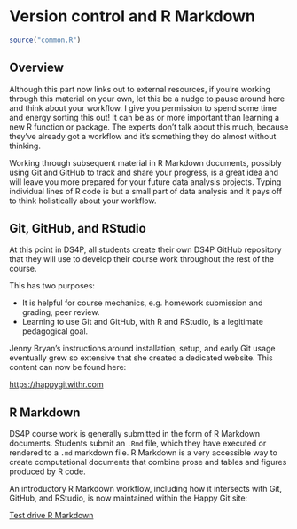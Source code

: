 # Version control and R Markdown 

```r
source("common.R")
```

## Overview {-}

Although this part now links out to external resources, if you're working through this material on your own, let this be a nudge to pause around here and think about your workflow. I give you permission to spend some time and energy sorting this out! It can be as or more important than learning a new R function or package. The experts don't talk about this much, because they've already got a workflow and it's something they do almost without thinking.

Working through subsequent material in R Markdown documents, possibly using Git and GitHub to track and share your progress, is a great idea and will leave you more prepared for your future data analysis projects. Typing individual lines of R code is but a small part of data analysis and it pays off to think holistically about your workflow.

## Git, GitHub, and RStudio {#version-control}

<!--Original content: https://stat545.com/git08_claim-stat545-repo.html-->

At this point in DS4P, all students create their own DS4P GitHub repository that they will use to develop their course work throughout the rest of the course.

This has two purposes:

  * It is helpful for course mechanics, e.g. homework submission and grading,
    peer review.
  * Learning to use Git and GitHub, with R and RStudio, is a legitimate
    pedagogical goal.
    
Jenny Bryan's instructions around installation, setup, and early Git usage eventually grew so extensive that she created a dedicated website. This content can now be found here:

<https://happygitwithr.com>

## R Markdown {#r-markdown}

<!--Original content: https://stat545.com/block007_first-use-rmarkdown.html-->

DS4P course work is generally submitted in the form of R Markdown documents. Students submit an `.Rmd` file, which they have executed or rendered to a `.md` markdown file. R Markdown is a very accessible way to create computational documents that combine prose and tables and figures produced by R code.

An introductory R Markdown workflow, including how it intersects with Git, GitHub, and RStudio, is now maintained within the Happy Git site:

[Test drive R Markdown](https://happygitwithr.com/rmd-test-drive.html)
